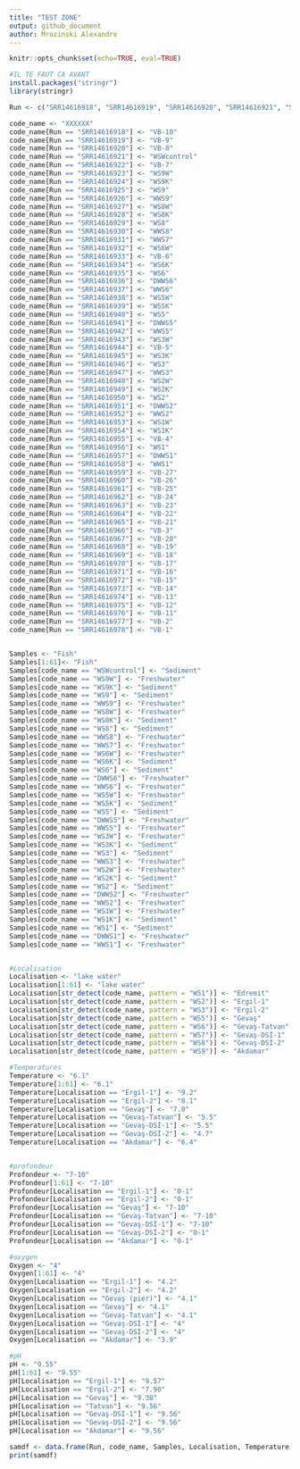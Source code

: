 ```yaml
---
title: "TEST ZONE"
output: github_document
author: Mrozinski Alexandre
---
```

```r
knitr::opts_chunk$set(echo=TRUE, eval=TRUE)
```

```r
#IL TE FAUT CA AVANT
install.packages("stringr")
library(stringr)
```


```r
Run <- c("SRR14616918", "SRR14616919", "SRR14616920", "SRR14616921", "SRR14616922", "SRR14616923", "SRR14616924", "SRR14616925", "SRR14616926", "SRR14616927", "SRR14616928", "SRR14616929", "SRR14616930", "SRR14616931", "SRR14616932", "SRR14616933", "SRR14616934", "SRR14616935", "SRR14616936", "SRR14616937", "SRR14616938", "SRR14616939", "SRR14616940", "SRR14616941", "SRR14616942", "SRR14616943", "SRR14616944", "SRR14616945", "SRR14616946", "SRR14616947", "SRR14616948", "SRR14616949", "SRR14616950", "SRR14616951", "SRR14616952", "SRR14616953", "SRR14616954", "SRR14616955", "SRR14616956", "SRR14616957", "SRR14616958", "SRR14616959", "SRR14616960", "SRR14616961", "SRR14616962", "SRR14616963", "SRR14616964", "SRR14616965", "SRR14616966", "SRR14616967", "SRR14616968", "SRR14616969", "SRR14616970", "SRR14616971", "SRR14616972", "SRR14616973", "SRR14616974", "SRR14616975", "SRR14616976", "SRR14616977", "SRR14616978")

code_name <- "XXXXXX"
code_name[Run == "SRR14616918"] <- "VB-10"
code_name[Run == "SRR14616919"] <- "VB-9"
code_name[Run == "SRR14616920"] <- "VB-8"
code_name[Run == "SRR14616921"] <- "WSWcontrol"
code_name[Run == "SRR14616922"] <- "VB-7"
code_name[Run == "SRR14616923"] <- "WS9W"
code_name[Run == "SRR14616924"] <- "WS9K"
code_name[Run == "SRR14616925"] <- "WS9"
code_name[Run == "SRR14616926"] <- "WWS9"
code_name[Run == "SRR14616927"] <- "WS8W"
code_name[Run == "SRR14616928"] <- "WS8K"
code_name[Run == "SRR14616929"] <- "WS8"
code_name[Run == "SRR14616930"] <- "WWS8"
code_name[Run == "SRR14616931"] <- "WWS7"
code_name[Run == "SRR14616932"] <- "WS6W"
code_name[Run == "SRR14616933"] <- "VB-6"
code_name[Run == "SRR14616934"] <- "WS6K"
code_name[Run == "SRR14616935"] <- "WS6"
code_name[Run == "SRR14616936"] <- "DWWS6"
code_name[Run == "SRR14616937"] <- "WWS6"
code_name[Run == "SRR14616938"] <- "WS5W"
code_name[Run == "SRR14616939"] <- "WS5K"
code_name[Run == "SRR14616940"] <- "WS5"
code_name[Run == "SRR14616941"] <- "DWWS5"
code_name[Run == "SRR14616942"] <- "WWS5"
code_name[Run == "SRR14616943"] <- "WS3W"
code_name[Run == "SRR14616944"] <- "VB-5"
code_name[Run == "SRR14616945"] <- "WS3K"
code_name[Run == "SRR14616946"] <- "WS3"
code_name[Run == "SRR14616947"] <- "WWS3"
code_name[Run == "SRR14616948"] <- "WS2W"
code_name[Run == "SRR14616949"] <- "WS2K"
code_name[Run == "SRR14616950"] <- "WS2"
code_name[Run == "SRR14616951"] <- "DWWS2"
code_name[Run == "SRR14616952"] <- "WWS2"
code_name[Run == "SRR14616953"] <- "WS1W"
code_name[Run == "SRR14616954"] <- "WS1K"
code_name[Run == "SRR14616955"] <- "VB-4"
code_name[Run == "SRR14616956"] <- "WS1"
code_name[Run == "SRR14616957"] <- "DWWS1"
code_name[Run == "SRR14616958"] <- "WWS1"
code_name[Run == "SRR14616959"] <- "VB-27"
code_name[Run == "SRR14616960"] <- "VB-26"
code_name[Run == "SRR14616961"] <- "VB-25"
code_name[Run == "SRR14616962"] <- "VB-24"
code_name[Run == "SRR14616963"] <- "VB-23"
code_name[Run == "SRR14616964"] <- "VB-22"
code_name[Run == "SRR14616965"] <- "VB-21"
code_name[Run == "SRR14616966"] <- "VB-3"
code_name[Run == "SRR14616967"] <- "VB-20"
code_name[Run == "SRR14616968"] <- "VB-19"
code_name[Run == "SRR14616969"] <- "VB-18"
code_name[Run == "SRR14616970"] <- "VB-17"
code_name[Run == "SRR14616971"] <- "VB-16"
code_name[Run == "SRR14616972"] <- "VB-15"
code_name[Run == "SRR14616973"] <- "VB-14"
code_name[Run == "SRR14616974"] <- "VB-13"
code_name[Run == "SRR14616975"] <- "VB-12"
code_name[Run == "SRR14616976"] <- "VB-11"
code_name[Run == "SRR14616977"] <- "VB-2"
code_name[Run == "SRR14616978"] <- "VB-1"


Samples <- "Fish"
Samples[1:61]<- "Fish"
Samples[code_name == "WSWcontrol"] <- "Sediment"
Samples[code_name == "WS9W"] <- "Freshwater"
Samples[code_name == "WS9K"] <- "Sediment"
Samples[code_name == "WS9"] <- "Sediment"
Samples[code_name == "WWS9"] <- "Freshwater"
Samples[code_name == "WS8W"] <- "Freshwater"
Samples[code_name == "WS8K"] <- "Sediment"
Samples[code_name == "WS8"] <- "Sediment"
Samples[code_name == "WWS8"] <- "Freshwater"
Samples[code_name == "WWS7"] <- "Freshwater"
Samples[code_name == "WS6W"] <- "Freshwater"
Samples[code_name == "WS6K"] <- "Sediment"
Samples[code_name == "WS6"] <- "Sediment"
Samples[code_name == "DWWS6"] <- "Freshwater"
Samples[code_name == "WWS6"] <- "Freshwater"
Samples[code_name == "WS5W"] <- "Freshwater"
Samples[code_name == "WS5K"] <- "Sediment"
Samples[code_name == "WS5"] <- "Sediment"
Samples[code_name == "DWWS5"] <- "Freshwater"
Samples[code_name == "WWS5"] <- "Freshwater"
Samples[code_name == "WS3W"] <- "Freshwater"
Samples[code_name == "WS3K"] <- "Sediment"
Samples[code_name == "WS3"] <- "Sediment"
Samples[code_name == "WWS3"] <- "Freshwater"
Samples[code_name == "WS2W"] <- "Freshwater"
Samples[code_name == "WS2K"] <- "Sediment"
Samples[code_name == "WS2"] <- "Sediment"
Samples[code_name == "DWWS2"] <- "Freshwater"
Samples[code_name == "WWS2"] <- "Freshwater"
Samples[code_name == "WS1W"] <- "Freshwater"
Samples[code_name == "WS1K"] <- "Sediment"
Samples[code_name == "WS1"] <- "Sediment"
Samples[code_name == "DWWS1"] <- "Freshwater"
Samples[code_name == "WWS1"] <- "Freshwater"


#Localisation
Localisation <- "lake water"
Localisation[1:61] <- "lake water"
Localisation[str_detect(code_name, pattern = "WS1")] <- "Edremit"
Localisation[str_detect(code_name, pattern = "WS2")] <- "Ergil-1"
Localisation[str_detect(code_name, pattern = "WS3")] <- "Ergil-2"
Localisation[str_detect(code_name, pattern = "WS5")] <- "Gevaş"
Localisation[str_detect(code_name, pattern = "WS6")] <- "Gevaş-Tatvan"
Localisation[str_detect(code_name, pattern = "WS7")] <- "Gevaş-DSİ-1"
Localisation[str_detect(code_name, pattern = "WS8")] <- "Gevaş-DSİ-2"
Localisation[str_detect(code_name, pattern = "WS9")] <- "Akdamar"

#Temperatures
Temperature <- "6.1"
Temperature[1:61] <- "6.1"
Temperature[Localisation == "Ergil-1"] <- "9.2"
Temperature[Localisation == "Ergil-2"] <- "8.1"
Temperature[Localisation == "Gevaş"] <- "7.8"
Temperature[Localisation == "Gevaş-Tatvan"] <- "5.5"
Temperature[Localisation == "Gevaş-DSİ-1"] <- "5.5"
Temperature[Localisation == "Gevaş-DSİ-2"] <- "4.7"
Temperature[Localisation == "Akdamar"] <- "6.4"


#profondeur
Profondeur <- "7-10"
Profondeur[1:61] <- "7-10"
Profondeur[Localisation == "Ergil-1"] <- "0-1"
Profondeur[Localisation == "Ergil-2"] <- "0-1"
Profondeur[Localisation == "Gevaş"] <- "7-10"
Profondeur[Localisation == "Gevaş-Tatvan"] <- "7-10"
Profondeur[Localisation == "Gevaş-DSİ-1"] <- "7-10"
Profondeur[Localisation == "Gevaş-DSİ-2"] <- "0-1"
Profondeur[Localisation == "Akdamar"] <- "0-1"

#oxygen
Oxygen <- "4"
Oxygen[1:61] <- "4"
Oxygen[Localisation == "Ergil-1"] <- "4.2"
Oxygen[Localisation == "Ergil-2"] <- "4.2"
Oxygen[Localisation == "Gevaş (pier)"] <- "4.1"
Oxygen[Localisation == "Gevaş"] <- "4.1"
Oxygen[Localisation == "Gevaş-Tatvan"] <- "4.1"
Oxygen[Localisation == "Gevaş-DSİ-1"] <- "4"
Oxygen[Localisation == "Gevaş-DSİ-2"] <- "4"
Oxygen[Localisation == "Akdamar"] <- "3.9"

#pH
pH <- "9.55"
pH[1:61] <- "9.55"
pH[Localisation == "Ergil-1"] <- "9.57"
pH[Localisation == "Ergil-2"] <- "7.90"
pH[Localisation == "Gevaş"] <- "9.38"
pH[Localisation == "Tatvan"] <- "9.56"
pH[Localisation == "Gevaş-DSİ-1"] <- "9.56"
pH[Localisation == "Gevaş-DSİ-2"] <- "9.56"
pH[Localisation == "Akdamar"] <- "9.56"

samdf <- data.frame(Run, code_name, Samples, Localisation, Temperature, Profondeur, Oxygen, pH) 
print(samdf)
```





